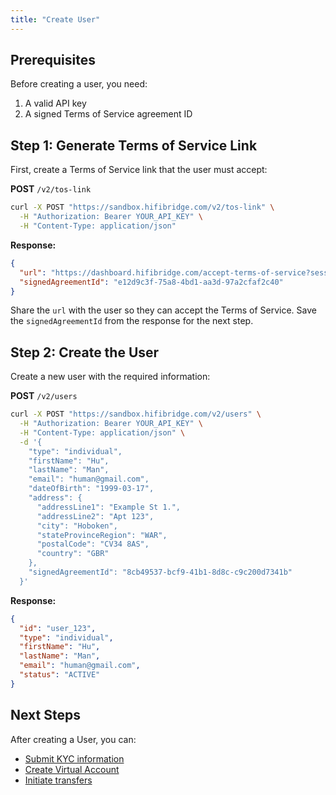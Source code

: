 ```yaml
---
title: "Create User"
---
```


## Prerequisites

Before creating a user, you need:

1. A valid API key
2. A signed Terms of Service agreement ID

## Step 1: Generate Terms of Service Link

First, create a Terms of Service link that the user must accept:

**POST** `/v2/tos-link`

```bash
curl -X POST "https://sandbox.hifibridge.com/v2/tos-link" \
  -H "Authorization: Bearer YOUR_API_KEY" \
  -H "Content-Type: application/json"
```

**Response:**

```json
{
  "url": "https://dashboard.hifibridge.com/accept-terms-of-service?sessionToken=e12d9c3f-75a8-4bd1-aa3d-97a2cfaf2c40&redirectUrl=undefined&templateId=2fb2da24-472a-4e5b-b160-038d9dc82a40",
  "signedAgreementId": "e12d9c3f-75a8-4bd1-aa3d-97a2cfaf2c40"
}
```

Share the `url` with the user so they can accept the Terms of Service. Save the `signedAgreementId` from the response for the next step.

## Step 2: Create the User

Create a new user with the required information:

**POST** `/v2/users`

```bash
curl -X POST "https://sandbox.hifibridge.com/v2/users" \
  -H "Authorization: Bearer YOUR_API_KEY" \
  -H "Content-Type: application/json" \
  -d '{
    "type": "individual",
    "firstName": "Hu",
    "lastName": "Man",
    "email": "human@gmail.com",
    "dateOfBirth": "1999-03-17",
    "address": {
      "addressLine1": "Example St 1.",
      "addressLine2": "Apt 123",
      "city": "Hoboken",
      "stateProvinceRegion": "WAR",
      "postalCode": "CV34 8AS",
      "country": "GBR"
    },
    "signedAgreementId": "8cb49537-bcf9-41b1-8d8c-c9c200d7341b"
  }'
```

**Response:**

```json
{
  "id": "user_123",
  "type": "individual",
  "firstName": "Hu",
  "lastName": "Man",
  "email": "human@gmail.com",
  "status": "ACTIVE"
}
```

## Next Steps

After creating a User, you can:

- [Submit KYC information](/guides/users/submit-kyc)
- [Create Virtual Account](/docs/transfers/features/virtual-accounts)
- [Initiate transfers](/docs/transfers/index)
